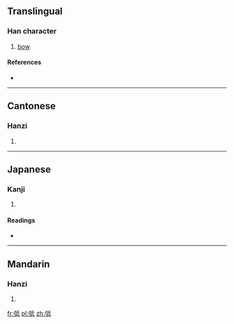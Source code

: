 ==Translingual==

===Han character===
{{Han char|rn=57|rad=弓|as=05|sn=8|four=1224<sub>0</sub>|canj=弓竹心一 (NHPM)|ids=⿰[[弓]][[氐]]}}

# [[bow]]

====References====
* {{Han ref|kx=0357.280|dkj=09751|dj=0674.100|hdz=20993.050|uh=5F24|ud=24356|bh=CC73|bd=52339}}

----

==Cantonese==

===Hanzi===
{{yue-hanzi|jyut=|y=dai2}}

# {{defn|lang=yue|sort=弓05}}

----

==Japanese==

===Kanji===
{{ja-kanji|grade=|rs=弓05}}

# {{defn|lang=ja|sort=弓05}}

====Readings====
* {{ja-readings|on=[[てい]] (tei), [[たい]] (tai), [[てう]] (teu)|kun=}}

----

==Mandarin==

===Hanzi===
{{cmn-hanzi|pin=[[dǐ]] ([[di3]])|wg=ti<sup>3</sup>}}

# {{defn|lang=cmn|sort=弓05}}

[[fr:弤]]
[[pl:弤]]
[[zh:弤]]